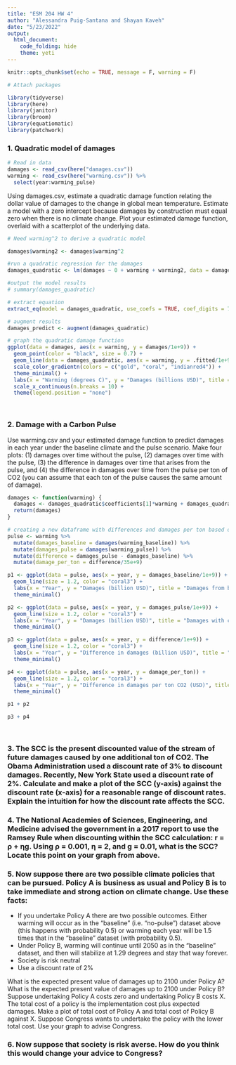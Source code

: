 ```yaml
---
title: "ESM 204 HW 4"
author: "Alessandra Puig-Santana and Shayan Kaveh"
date: "5/23/2022"
output: 
  html_document:
    code_folding: hide
    theme: yeti
---
```


```r
knitr::opts_chunk$set(echo = TRUE, message = F, warning = F)

# Attach packages

library(tidyverse)
library(here)
library(janitor)
library(broom)
library(equatiomatic)
library(patchwork)
```

### 1. Quadratic model of damages 
```r
# Read in data
damages <- read_csv(here("damages.csv"))
warming <- read_csv(here("warming.csv")) %>% 
  select(year:warming_pulse)
```

Using damages.csv, estimate a quadratic damage function relating the dollar value of damages to the change in global mean temperature. Estimate a model with a zero intercept because damages by construction must equal zero when there is no climate change. Plot your estimated damage function, overlaid with a scatterplot of the underlying data.

```r

# Need warming^2 to derive a quadratic model

damages$warming2 <- damages$warming^2

#run a quadratic regression for the damages
damages_quadratic <- lm(damages ~ 0 + warming + warming2, data = damages)

#output the model results
# summary(damages_quadratic)

# extract equation
extract_eq(model = damages_quadratic, use_coefs = TRUE, coef_digits = 7)

# augment results
damages_predict <- augment(damages_quadratic)
```

```r
# graph the quadratic damage function 
ggplot(data = damages, aes(x = warming, y = damages/1e+9)) +
  geom_point(color = "black", size = 0.7) +
  geom_line(data = damages_quadratic, aes(x = warming, y = .fitted/1e+9, color = .fitted), size = 1.2) +
  scale_color_gradientn(colors = c("gold", "coral", "indianred4")) +
  theme_minimal() +
  labs(x = "Warming (degrees C)", y = "Damages (billions USD)", title = "Dollar value of damages from change in global mean temperature") +
  scale_x_continuous(n.breaks = 10) +
  theme(legend.position = "none") 
```

<br>

### 2. Damage with a Carbon Pulse

Use warming.csv and your estimated damage function to predict damages in each year under the baseline climate and the pulse scenario. Make four plots: (1) damages over time without the pulse, (2) damages over time with the pulse, (3) the difference in damages over time that arises from the pulse, and (4) the difference in damages over time from the pulse per ton of CO2 (you can assume that each ton of the pulse causes the same amount of damage). 

```r
damages <- function(warming) {
  damages <- damages_quadratic$coefficients[1]*warming + damages_quadratic$coefficients[2]*(warming^2)
  return(damages)
}
```

```r
# creating a new dataframe with differences and damages per ton based on degrees of warming 
pulse <- warming %>% 
  mutate(damages_baseline = damages(warming_baseline)) %>% 
  mutate(damages_pulse = damages(warming_pulse)) %>% 
  mutate(difference = damages_pulse - damages_baseline) %>% 
  mutate(damage_per_ton = difference/35e+9)
```

```r
p1 <- ggplot(data = pulse, aes(x = year, y = damages_baseline/1e+9)) +
  geom_line(size = 1.2, color = "coral3") +
  labs(x = "Year", y = "Damages (billion USD)", title = "Damages from baseline warming") +
  theme_minimal()

p2 <- ggplot(data = pulse, aes(x = year, y = damages_pulse/1e+9)) +
  geom_line(size = 1.2, color = "coral3") + 
  labs(x = "Year", y = "Damages (billion USD)", title = "Damages with carbon pulse") +
  theme_minimal()

p3 <- ggplot(data = pulse, aes(x = year, y = difference/1e+9)) +
  geom_line(size = 1.2, color = "coral3") + 
  labs(x = "Year", y = "Difference in damages (billion USD)", title = "Difference in damages from \n baseline and carbon pulse") +
  theme_minimal()

p4 <- ggplot(data = pulse, aes(x = year, y = damage_per_ton)) +
  geom_line(size = 1.2, color = "coral3") + 
  labs(x = "Year", y = "Difference in damages per ton CO2 (USD)", title = "Difference in damages from \n baseline and carbon pulse") +
  theme_minimal()
```


```r
p1 + p2
```

```r
p3 + p4
```

<br>

### 3. The SCC is the present discounted value of the stream of future damages caused by one additional ton of CO2. The Obama Administration used a discount rate of 3% to discount damages. Recently, New York State used a discount rate of 2%. Calculate and make a plot of the SCC (y-axis) against the discount rate (x-axis) for a reasonable range of discount rates. Explain the intuition for how the discount rate affects the SCC. 


### 4. The National Academies of Sciences, Engineering, and Medicine advised the government in a 2017 report to use the Ramsey Rule when discounting within the SCC calculation: r = ρ + ηg. Using ρ = 0.001, η = 2, and g = 0.01, what is the SCC? Locate this point on your graph from above. 

### 5. Now suppose there are two possible climate policies that can be pursued. Policy A is business as usual and Policy B is to take immediate and strong action on climate change. Use these facts:
- If you undertake Policy A there are two possible outcomes. Either warming will occur as in the “baseline” (i.e. “no-pulse”) dataset above (this happens with probability 0.5) or warming each year will be 1.5 times that in the “baseline” dataset (with probability 0.5). 
- Under Policy B, warming will continue until 2050 as in the “baseline” dataset, and then will stabilize at 1.29 degrees and stay that way forever. 
- Society is risk neutral 
- Use a discount rate of 2% 

What is the expected present value of damages up to 2100 under Policy A? What is the expected present value of damages up to 2100 under Policy B? Suppose undertaking Policy A costs zero and undertaking Policy B costs X. The total cost of a policy is the implementation cost plus expected damages. Make a plot of total cost of Policy A and total cost of Policy B against X. Suppose Congress wants to undertake the policy with the lower total cost. Use your graph to advise Congress. 

### 6. Now suppose that society is risk averse. How do you think this would change your advice to Congress? 

